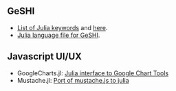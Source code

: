 == GeSHI ==
* [https://github.com/JuliaLang/julia/blob/master/contrib/julia-mode.el#L79-L108 List of Julia keywords] and [https://github.com/JuliaLang/julia/commit/71c0aa3e5660258af5c042058d5d8d3b82d93efb here].
* [https://github.com/john9631/JuliaDocs/blob/master/julia.php Julia language file for GeSHI].

== Javascript UI/UX ==
* GoogleCharts.jl: [https://github.com/jverzani/GoogleCharts.jl Julia interface to Google Chart Tools]
* Mustache.jl: [https://github.com/jverzani/Mustache.jl Port of mustache.js to julia]


